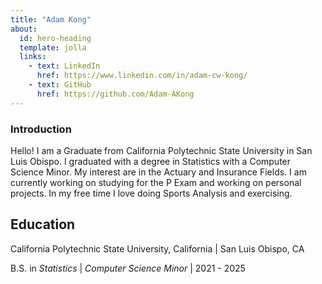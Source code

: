 ```yaml
---
title: "Adam Kong"
about:
  id: hero-heading
  template: jolla
  links:
    - text: LinkedIn
      href: https://www.linkedin.com/in/adam-cw-kong/
    - text: GitHub
      href: https://github.com/Adam-AKong
---
```


::: {#hero-heading}
### Introduction {#sec-introduction}

Hello! I am a Graduate from California Polytechnic State University in San Luis Obispo. I graduated with a degree in Statistics with a Computer Science Minor. My interest are in the Actuary and Insurance Fields. I am currently working on studying for the P Exam and working on personal projects. In my free time I love doing Sports Analysis and exercising.

## Education {#sec-education}

California Polytechnic State University, California \| San Luis Obispo, CA

B.S. in *Statistics* \| *Computer Science Minor* \| 2021 - 2025
:::
